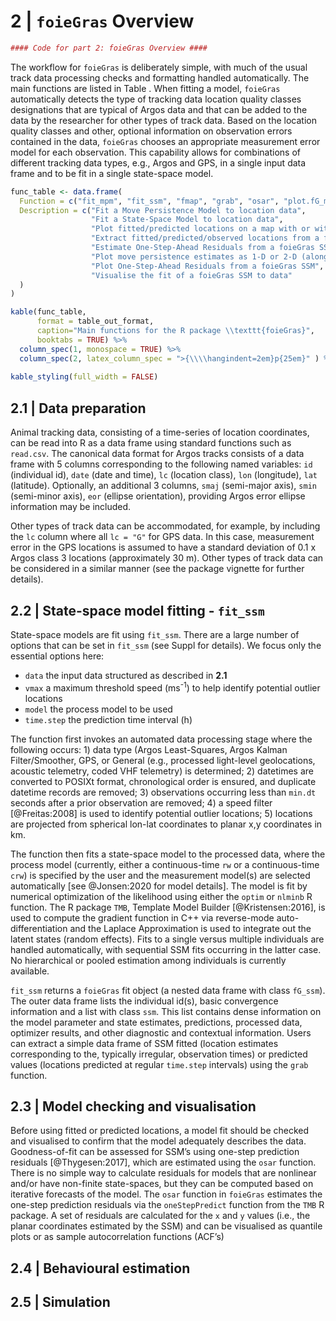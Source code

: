 # 2 | `foieGras` Overview

```r
#### Code for part 2: foieGras Overview ####
```
The workflow for `foieGras` is deliberately simple, with much of the usual track data processing checks and formatting handled automatically. The main functions are listed in Table \ref{tab:func_table_kable}. When fitting a model, `foieGras` automatically detects the type of tracking data location quality classes designations that are typical of Argos data and that can be added to the data by the researcher for other types of track data. Based on the location quality classes and other, optional information on observation errors contained in the data, `foieGras` chooses an appropriate measurement error model for each observation. This capability allows for combinations of different tracking data types, e.g., Argos and GPS, in a single input data frame and to be fit in a single state-space model. 

```r
func_table <- data.frame(
  Function = c("fit_mpm", "fit_ssm", "fmap", "grab", "osar", "plot.fG_mpm", "plot.fG_osar", "plot.fG_ssm"),
  Description = c("Fit a Move Persistence Model to location data",
                  "Fit a State-Space Model to location data",
                  "Plot fitted/predicted locations on a map with or without a defined projection",
                  "Extract fitted/predicted/observed locations from a foieGras model, with or without projection information",
                  "Estimate One-Step-Ahead Residuals from a foieGras SSM",
                  "Plot move persistence estimates as 1-D or 2-D (along track) time-series",
                  "Plot One-Step-Ahead Residuals from a foieGras SSM",
                  "Visualise the fit of a foieGras SSM to data"
  )
)

```

```r
kable(func_table, 
      format = table_out_format, 
      caption="Main functions for the R package \\texttt{foieGras}", 
      booktabs = TRUE) %>%
  column_spec(1, monospace = TRUE) %>%
  column_spec(2, latex_column_spec = ">{\\\\hangindent=2em}p{25em}" ) %>%
  
kable_styling(full_width = FALSE)
```

## 2.1 | Data preparation
Animal tracking data, consisting of a time-series of location coordinates, can be read into R as a data frame using standard functions such as `read.csv`. The canonical data format for Argos tracks consists of a data frame with 5 columns corresponding to the following named variables: `id` (individual id), `date` (date and time), `lc` (location class), `lon` (longitude), `lat` (latitude). Optionally, an additional 3 columns, `smaj` (semi-major axis), `smin` (semi-minor axis), `eor` (ellipse orientation), providing Argos error ellipse information may be included.

Other types of track data can be accommodated, for example, by including the `lc` column where all `lc = "G"` for GPS data. In this case, measurement error in the GPS locations is assumed to have a standard deviation of 0.1 x Argos class 3 locations (approximately 30 m). Other types of track data can be considered in a similar manner (see the package vignette for further details).

## 2.2 | State-space model fitting - `fit_ssm`
State-space models are fit using `fit_ssm`. There are a large number of options that can be set in `fit_ssm` (see Suppl for details). We focus only the essential options here:  

- `data` the input data structured as described in **2.1** 
- `vmax` a maximum threshold speed (ms^-1^) to help identify potential outlier locations 
- `model` the process model to be used 
- `time.step` the prediction time interval (h)

The function first invokes an automated data processing stage where the following occurs: 1) data type (Argos Least-Squares, Argos Kalman Filter/Smoother, GPS, or General (e.g., processed light-level geolocations, acoustic telemetry, coded VHF telemetry) is determined; 2) datetimes are converted to POSIXt format, chronological order is ensured, and duplicate datetime records are removed; 3) observations occurring less than `min.dt` seconds after a prior observation are removed; 4) a speed filter [@Freitas:2008] is used to identify potential outlier locations; 5) locations are projected from spherical lon-lat coordinates to planar x,y coordinates in km. 

The function then fits a state-space model to the processed data, where the process model (currently, either a continuous-time `rw` or a continuous-time `crw`) is specified by the user and the measurement model(s) are selected automatically [see @Jonsen:2020 for model details]. The model is fit by numerical optimization of the likelihood using either the `optim` or `nlminb` R function. The R package `TMB`, Template Model Builder [@Kristensen:2016], is used to compute the gradient function in C++ via reverse-mode auto-differentiation and the Laplace Approximation is used to integrate out the latent states (random effects). Fits to a single versus multiple individuals are handled automatically, with sequential SSM fits occurring in the latter case. No hierarchical or pooled estimation among individuals is currently available. 

`fit_ssm` returns a `foieGras` fit object (a nested data frame with class `fG_ssm`). The outer data frame lists the individual id(s), basic convergence information and a list with class `ssm`. This list contains dense information on the model parameter and state estimates, predictions, processed data, optimizer results, and other diagnostic and contextual information. Users can extract a simple data frame of SSM fitted (location estimates corresponding to the, typically irregular, observation times) or predicted values (locations predicted at regular `time.step` intervals) using the `grab` function. 

## 2.3 | Model checking and visualisation
Before using fitted or predicted locations, a model fit should be checked and visualised to confirm that the model adequately describes the data. Goodness-of-fit can be assessed for SSM's using one-step prediction residuals [@Thygesen:2017], which are estimated using the `osar` function. There is no simple way to calculate residuals for models that are nonlinear and/or have non-finite state-spaces, but they can be computed based on iterative forecasts of the model. The `osar` function in `foieGras` estimates the one-step prediction residuals via the `oneStepPredict` function from the `TMB` R package. A set of residuals are calculated for the `x` and `y` values (i.e., the planar coordinates estimated by the SSM) and can be visualised as quantile plots or as sample autocorrelation functions (ACF's)



## 2.4 | Behavioural estimation


## 2.5 | Simulation
